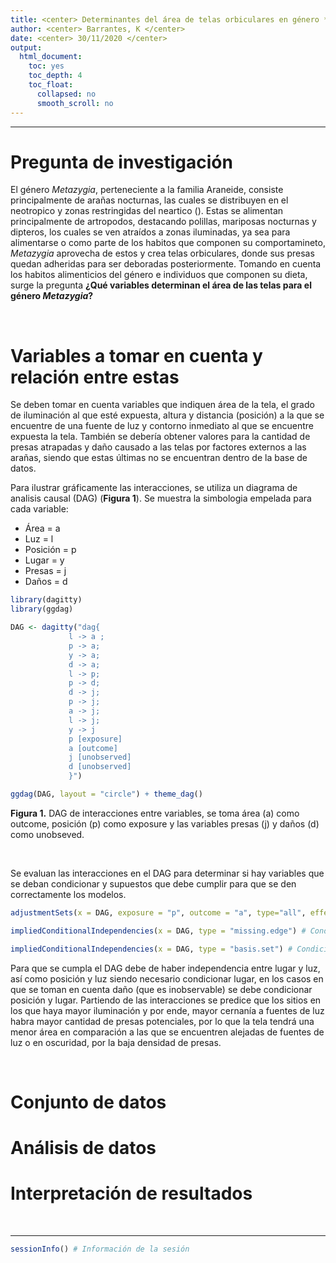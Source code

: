 ```yaml
---
title: <center> Determinantes del área de telas orbiculares en género *Metazygia* (Araneidae) en zona urbana </center>
author: <center> Barrantes, K </center>
date: <center> 30/11/2020 </center>
output:
  html_document:
    toc: yes
    toc_depth: 4
    toc_float:
      collapsed: no
      smooth_scroll: no
---
```


---

# Pregunta de investigación

El género *Metazygia*, perteneciente a la familia Araneide, consiste principalmente de arañas nocturnas, las cuales se distribuyen en el neotropico y zonas restringidas del neartico (). Estas se alimentan principalmente de artropodos, destacando polillas, mariposas nocturnas y dipteros, los cuales se ven atraídos a zonas iluminadas, ya sea para alimentarse o como parte de los habitos que componen su comportamineto, *Metazygia* aprovecha de estos y crea telas orbiculares, donde sus presas quedan adheridas para ser deboradas posteriormente. 
Tomando en cuenta los habitos alimenticios del género e individuos que componen su dieta, surge la pregunta **¿Qué variables determinan el área de las telas para el género *Metazygia*?**

&nbsp;

# Variables a tomar en cuenta y relación entre estas

Se deben tomar en cuenta variables que indiquen área de la tela, el grado de iluminación al que esté expuesta, altura y distancia (posición) a la que se encuentre de una fuente de luz y contorno inmediato al que se encuentre expuesta la tela. También se debería obtener valores para la cantidad de presas atrapadas y daño causado a las telas por factores externos a las arañas, siendo que estas últimas no se encuentran dentro de la base de datos.

Para ilustrar gráficamente las interacciones, se utiliza un diagrama de analisis causal (DAG) (**Figura 1**). Se muestra la simbologia empelada para cada variable:


- Área = a
- Luz = l
- Posición = p
- Lugar = y
- Presas = j
- Daños = d


```r
library(dagitty)
library(ggdag)

DAG <- dagitty("dag{
             l -> a ;
             p -> a;
             y -> a;
             d -> a;
             l -> p;
             p -> d;
             d -> j;
             p -> j;
             a -> j;
             l -> j;
             y -> j
             p [exposure]
             a [outcome]
             j [unobserved]
             d [unobserved]
             }")

ggdag(DAG, layout = "circle") + theme_dag() 

```

**Figura 1.** DAG de interacciones entre variables, se toma área (a) como outcome, posición (p) como exposure y las variables presas (j) y daños (d) como unobseved.

&nbsp;

Se evaluan las interacciones en el DAG para determinar si hay variables que se deban condicionar y supuestos que debe cumplir para que se den correctamente los modelos.

```r

adjustmentSets(x = DAG, exposure = "p", outcome = "a", type="all", effect = "total") # El DAG sugire condicionar "l" y "y" 

impliedConditionalIndependencies(x = DAG, type = "missing.edge") # Condiciones de independencia para que se cumpla el modelo

impliedConditionalIndependencies(x = DAG, type = "basis.set") # Condiciones de independencia para que se cumpla el modelo

```

Para que se cumpla el DAG debe de haber independencia entre lugar y luz, así como posición y luz
siendo necesario condicionar lugar, en los casos en que se toman en cuenta daño (que es inobservable)
se debe condicionar posición y lugar. Partiendo de las interacciones se predice que los sitios en los que haya mayor iluminación y por ende, mayor cernanía a fuentes de luz habra mayor cantidad de presas potenciales, por lo que la tela tendrá una menor área en comparación a las que se encuentren alejadas de fuentes de luz o en oscuridad, por la baja densidad de presas.

&nbsp;

# Conjunto de datos


# Análisis de datos


# Interpretación de resultados


&nbsp;

---
```r
sessionInfo() # Información de la sesión
```
